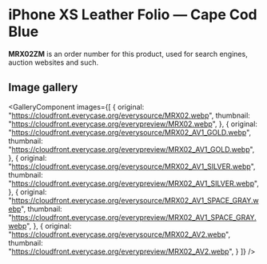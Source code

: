
# iPhone XS Leather Folio — Cape Cod Blue

<Callout type='info' emoji='👉🏻'>**MRX02ZM** is an order number for this product, used for search engines, auction websites and such.</Callout>

## Image gallery

<GalleryComponent
    images={[
      {
        original: "https://cloudfront.everycase.org/everysource/MRX02.webp",
        thumbnail: "https://cloudfront.everycase.org/everypreview/MRX02.webp",
      },
      {
        original: "https://cloudfront.everycase.org/everysource/MRX02_AV1_GOLD.webp",
        thumbnail: "https://cloudfront.everycase.org/everypreview/MRX02_AV1_GOLD.webp",
      },
      {
        original: "https://cloudfront.everycase.org/everysource/MRX02_AV1_SILVER.webp",
        thumbnail: "https://cloudfront.everycase.org/everypreview/MRX02_AV1_SILVER.webp",
      },
      {
        original: "https://cloudfront.everycase.org/everysource/MRX02_AV1_SPACE_GRAY.webp",
        thumbnail: "https://cloudfront.everycase.org/everypreview/MRX02_AV1_SPACE_GRAY.webp",
      },
      {
        original: "https://cloudfront.everycase.org/everysource/MRX02_AV2.webp",
        thumbnail: "https://cloudfront.everycase.org/everypreview/MRX02_AV2.webp",
      }
    ]}
  />
